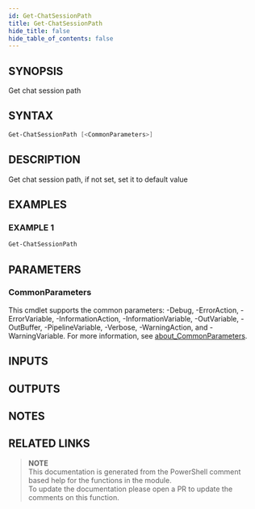 ```yaml
---
id: Get-ChatSessionPath
title: Get-ChatSessionPath
hide_title: false
hide_table_of_contents: false
---
```


## SYNOPSIS

Get chat session path

## SYNTAX

```powershell
Get-ChatSessionPath [<CommonParameters>]
```

## DESCRIPTION

Get chat session path, if not set, set it to default value

## EXAMPLES

### EXAMPLE 1

```powershell
Get-ChatSessionPath
```

## PARAMETERS

### CommonParameters

This cmdlet supports the common parameters: -Debug, -ErrorAction, -ErrorVariable, -InformationAction, -InformationVariable, -OutVariable, -OutBuffer, -PipelineVariable, -Verbose, -WarningAction, and -WarningVariable. For more information, see [about_CommonParameters](http://go.microsoft.com/fwlink/?LinkID=113216).

## INPUTS

## OUTPUTS

## NOTES

## RELATED LINKS

> **NOTE**  
> This documentation is generated from the PowerShell comment based help for the functions in the module.  
> To update the documentation please open a PR to update the comments on this function.
